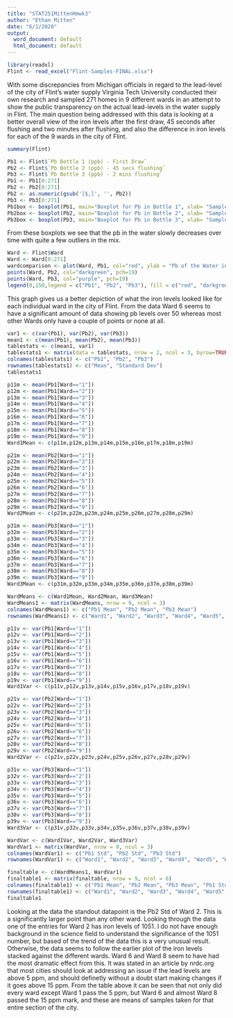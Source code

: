 ```yaml
---
title: "STAT251MittenHmwk3"
author: "Ethan Mitten"
date: "6/1/2020"
output:
  word_document: default
  html_document: default
---
```


```r
library(readxl)
Flint <- read_excel("Flint-Samples-FINAL.xlsx")
```

With some discrepancies from Michigan officials in regard to the lead-level of the city of Flint's water supply Virginia Tech University conducted their own research and sampled 271 homes in 9 different wards in an attempt to show the public transparency on the actual lead-levels in the water supply in Flint. The main question being addressed with this data is looking at a better overall view of the iron levels after the first draw, 45 seconds after flushing and two minutes after flushing, and also the difference in iron levels for each of the 9 wards in the city of Flint.

```r
summary(Flint)
```

```r
Pb1 <- Flint$`Pb Bottle 1 (ppb) - First Draw`
Pb2 <- Flint$`Pb Bottle 2 (ppb) - 45 secs flushing`
Pb3 <- Flint$`Pb Bottle 3 (ppb) - 2 mins flushing`
Pb1 <- Pb1[0:271]
Pb2 <- Pb2[0:271]
Pb2 <- as.numeric(gsub('[$,]', '', Pb2))
Pb3 <- Pb3[0:271]
Pb1box <- boxplot(Pb1, main="Boxplot for Pb in Bottle 1", xlab= "Samples", ylab= "Pb of the Water in (ppb)", col= "red",  ylim = c(0,30))
Pb2box <- boxplot(Pb2, main="Boxplot for Pb in Bottle 2", xlab= "Samples", ylab= "Pb of the Water in (ppb)", col= "darkgreen", ylim = c(0,30))
Pb3box <- boxplot(Pb3, main="Boxplot for Pb in Bottle 3", xlab= "Samples", ylab= "Pb of the Water in (ppb)", col= "purple", ylim = c(0,30))
```
From these boxplots we see that the pb in the water slowly decreases over time with quite a few outliers in the mix.
  
```r
Ward <- Flint$Ward
Ward <- Ward[0:271]
wardcomparison <- plot(Ward, Pb1, col="red", ylab = "Pb of the Water in (ppb)", main= "Pb Levels for Each Ward", pch=19)
points(Ward, Pb2, col="darkgreen", pch=19)
points(Ward, Pb3, col="purple", pch=19)
legend(0,150,legend = c("Pb1", "Pb2", "Pb3"), fill = c("red", "darkgreen", "purple"))
```
This graph gives us a better depiction of what the iron levels looked like for each individual ward in the city of Flint. From the data Ward 6 seems to have a significant amount of data showing pb levels over 50 whereas most other Wards only have a couple of points or none at all.
  
```r
var1 <- c(var(Pb1), var(Pb2), var(Pb3))
mean1 <- c(mean(Pb1), mean(Pb2), mean(Pb3))
tablestats <- c(mean1, var1)
tablestats1 <- matrix(data = tablestats, nrow = 2, ncol = 3, byrow=TRUE)
colnames(tablestats1) <- c("Pb1", "Pb2", "Pb3")
rownames(tablestats1) <- c("Mean", "Standard Dev")
tablestats1
```
  
```r
p11m <- mean(Pb1[Ward=="1"])
p12m <- mean(Pb1[Ward=="2"])
p13m <- mean(Pb1[Ward=="3"])
p14m <- mean(Pb1[Ward=="4"])
p15m <- mean(Pb1[Ward=="5"])
p16m <- mean(Pb1[Ward=="6"])
p17m <- mean(Pb1[Ward=="7"])
p18m <- mean(Pb1[Ward=="8"])
p19m <- mean(Pb1[Ward=="9"])
Ward1Mean <- c(p11m,p12m,p13m,p14m,p15m,p16m,p17m,p18m,p19m)
```
  
```r
p21m <- mean(Pb2[Ward=="1"])
p22m <- mean(Pb2[Ward=="2"])
p23m <- mean(Pb2[Ward=="3"])
p24m <- mean(Pb2[Ward=="4"])
p25m <- mean(Pb2[Ward=="5"])
p26m <- mean(Pb2[Ward=="6"])
p27m <- mean(Pb2[Ward=="7"])
p28m <- mean(Pb2[Ward=="8"])
p29m <- mean(Pb2[Ward=="9"])
Ward2Mean <- c(p21m,p22m,p23m,p24m,p25m,p26m,p27m,p28m,p29m)
```
  
```r
p31m <- mean(Pb3[Ward=="1"])
p32m <- mean(Pb3[Ward=="2"])
p33m <- mean(Pb3[Ward=="3"])
p34m <- mean(Pb3[Ward=="4"])
p35m <- mean(Pb3[Ward=="5"])
p36m <- mean(Pb3[Ward=="6"])
p37m <- mean(Pb3[Ward=="7"])
p38m <- mean(Pb3[Ward=="8"])
p39m <- mean(Pb3[Ward=="9"])
Ward3Mean <- c(p31m,p32m,p33m,p34m,p35m,p36m,p37m,p38m,p39m)
```

```r
WardMeans <- c(Ward1Mean, Ward2Mean, Ward3Mean)
WardMeans1 <- matrix(WardMeans, nrow = 9, ncol = 3)
colnames(WardMeans1) <- c("Pb1 Mean", "Pb2 Mean", "Pb3 Mean")
rownames(WardMeans1) <- c("Ward1", "Ward2", "Ward3", "Ward4", "Ward5", "Ward6", "Ward7", "Ward8", "Ward9")
```

```r
p11v <- var(Pb1[Ward=="1"])
p12v <- var(Pb1[Ward=="2"])
p13v <- var(Pb1[Ward=="3"])
p14v <- var(Pb1[Ward=="4"])
p15v <- var(Pb1[Ward=="5"])
p16v <- var(Pb1[Ward=="6"])
p17v <- var(Pb1[Ward=="7"])
p18v <- var(Pb1[Ward=="8"])
p19v <- var(Pb1[Ward=="9"])
Ward1Var <- c(p11v,p12v,p13v,p14v,p15v,p16v,p17v,p18v,p19v)
```
  
```r
p21v <- var(Pb2[Ward=="1"])
p22v <- var(Pb2[Ward=="2"])
p23v <- var(Pb2[Ward=="3"])
p24v <- var(Pb2[Ward=="4"])
p25v <- var(Pb2[Ward=="5"])
p26v <- var(Pb2[Ward=="6"])
p27v <- var(Pb2[Ward=="7"])
p28v <- var(Pb2[Ward=="8"])
p29v <- var(Pb2[Ward=="9"])
Ward2Var <- c(p21v,p22v,p23v,p24v,p25v,p26v,p27v,p28v,p29v)
```
  
```r
p31v <- var(Pb3[Ward=="1"])
p32v <- var(Pb3[Ward=="2"])
p33v <- var(Pb3[Ward=="3"])
p34v <- var(Pb3[Ward=="4"])
p35v <- var(Pb3[Ward=="5"])
p36v <- var(Pb3[Ward=="6"])
p37v <- var(Pb3[Ward=="7"])
p38v <- var(Pb3[Ward=="8"])
p39v <- var(Pb3[Ward=="9"])
Ward3Var <- c(p31v,p32v,p33v,p34v,p35v,p36v,p37v,p38v,p39v)
```

```r
WardVar <- c(Ward1Var, Ward2Var, Ward3Var)
WardVar1 <- matrix(WardVar, nrow = 9, ncol = 3)
colnames(WardVar1) <- c("Pb1 Std", "Pb2 Std", "Pb3 Std")
rownames(WardVar1) <- c("Ward1", "Ward2", "Ward3", "Ward4", "Ward5", "Ward6", "Ward7", "Ward8", "Ward9")
```

```r
finaltable <- c(WardMeans1, WardVar1)
finaltable1 <- matrix(finaltable, nrow = 9, ncol = 6)
colnames(finaltable1) <- c("Pb1 Mean", "Pb2 Mean", "Pb3 Mean", "Pb1 Std", "Pb2 Std", "Pb3 Std")
rownames(finaltable1) <- c("Ward1", "Ward2", "Ward3", "Ward4", "Ward5", "Ward6", "Ward7", "Ward8", "Ward9")
finaltable1
```

Looking at the data the standout datapoint is the Pb2 Std of Ward 2. This is a significantly larger point than any other ward. Looking through the data one of the entries for Ward 2 has iron levels of 1051. I do not have enough background in the science field to understand the significance of the 1051 number, but based of the trend of the data this is a very unusual result. Otherwise, the data seems to follow the earlier plot of the iron levels stacked against the different wards. Ward 6 and Ward 8 seem to have had the most dramatic effect from this. It was stated in an article by nrdc.org that most cities should look at addressing an issue if the lead levels are above 5 ppm, and should definetly without a doubt start making changes if it goes above 15 ppm. From the table above it can be seen that not only did every ward except Ward 1 pass the 5 ppm, but Ward 6 and almost Ward 8 passed the 15 ppm mark, and these are means of samples taken for that entire section of the city.


